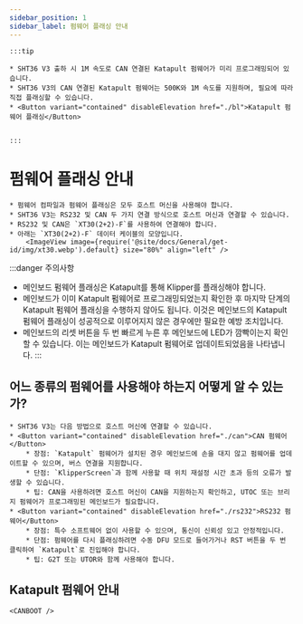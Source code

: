 ```yaml
---
sidebar_position: 1
sidebar_label: 펌웨어 플래싱 안내
---
```





    :::tip

    * SHT36 V3 출하 시 1M 속도로 CAN 연결된 Katapult 펌웨어가 미리 프로그래밍되어 있습니다.
    * SHT36 V3의 CAN 연결된 Katapult 펌웨어는 500K와 1M 속도를 지원하며, 필요에 따라 직접 플래싱할 수 있습니다.
    * <Button variant="contained" disableElevation href="./bl">Katapult 펌웨어 플래싱</Button>


    :::

# 펌웨어 플래싱 안내
    
    * 펌웨어 컴파일과 펌웨어 플래싱은 모두 호스트 머신을 사용해야 합니다.
    * SHT36 V3는 RS232 및 CAN 두 가지 연결 방식으로 호스트 머신과 연결할 수 있습니다.
    * RS232 및 CAN은 `XT30(2+2)-F`를 사용하여 연결해야 합니다.
    * 아래는 `XT30(2+2)-F` 데이터 케이블의 모양입니다.
        <ImageView image={require('@site/docs/General/get-id/img/xt30.webp').default} size="80%" align="left" />

:::danger 주의사항
* 메인보드 펌웨어 플래싱은 Katapult를 통해 Klipper를 플래싱해야 합니다.
* 메인보드가 이미 Katapult 펌웨어로 프로그래밍되었는지 확인한 후 마지막 단계의 Katapult 펌웨어 플래싱을 수행하지 않아도 됩니다. 이것은 메인보드의 Katapult 펌웨어 플래싱이 성공적으로 이루어지지 않은 경우에만 필요한 예방 조치입니다.
* 메인보드의 리셋 버튼을 두 번 빠르게 누른 후 메인보드에 LED가 깜빡이는지 확인할 수 있습니다. 이는 메인보드가 Katapult 펌웨어로 업데이트되었음을 나타냅니다.
:::

## 어느 종류의 펌웨어를 사용해야 하는지 어떻게 알 수 있는가?

    * SHT36 V3는 다음 방법으로 호스트 머신에 연결할 수 있습니다.
    * <Button variant="contained" disableElevation href="./can">CAN 펌웨어</Button>
        * 장점: `Katapult` 펌웨어가 설치된 경우 메인보드에 손을 대지 않고 펌웨어를 업데이트할 수 있으며, 버스 연결을 지원합니다.
        * 단점: `KlipperScreen`과 함께 사용할 때 위치 재설정 시간 초과 등의 오류가 발생할 수 있습니다.
        * 팁: CAN을 사용하려면 호스트 머신이 CAN을 지원하는지 확인하고, UTOC 또는 브리지 펌웨어가 프로그래밍된 메인보드가 필요합니다.
    * <Button variant="contained" disableElevation href="./rs232">RS232 펌웨어</Button>
        * 장점: 특수 소프트웨어 없이 사용할 수 있으며, 통신이 신뢰성 있고 안정적입니다.
        * 단점: 펌웨어를 다시 플래싱하려면 수동 DFU 모드로 들어가거나 RST 버튼을 두 번 클릭하여 `Katapult`로 진입해야 합니다.
        * 팁: G2T 또는 UTOR와 함께 사용해야 합니다.
## Katapult 펌웨어 안내

    <CANBOOT />

